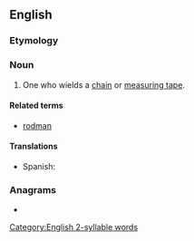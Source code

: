 ==English==

===Etymology===
{{suffix|en|chain|man}}

===Noun===
{{en-noun|chainmen}}

# {{lb|en|surveying}} One who wields a [[chain]] or [[measuring tape]].

====Related terms====
* [[rodman]]

====Translations====
{{trans-top|one who wields a chain}}
* Spanish: {{t|es|cadenero}}
{{trans-mid}}
{{trans-bottom}}

===Anagrams===
* {{anagrams|en|Chinaman|chinaman}}

[[Category:English 2-syllable words]]